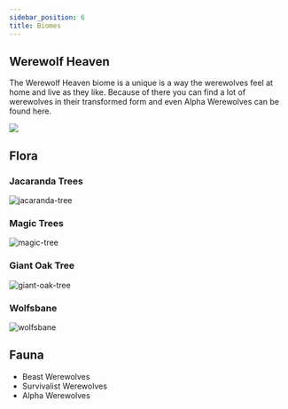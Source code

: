 ```yaml
---
sidebar_position: 6
title: Biomes
---
```



## Werewolf Heaven

The Werewolf Heaven biome is a unique is a way the werewolves feel at home and live as they like. Because of there you can find a lot of werewolves in their transformed form and even Alpha Werewolves can be found here.

![](../assets/werewolf_heaven.png)

## Flora
### Jacaranda Trees
<img title="jacaranda tree" alt="jacaranda-tree" src={jacarandaTree} width={400}/>

### Magic Trees
<img title="magic tree" alt="magic-tree" src={magicTree} width={400}/>

### Giant Oak Tree
<img title="giant oak tree" alt="giant-oak-tree" src={giantOakTree} width={400}/>

### Wolfsbane
<img title="wolfsbane" alt="wolfsbane" src={wolfsbane} width={700}/>

## Fauna
- Beast Werewolves
- Survivalist Werewolves
- Alpha Werewolves